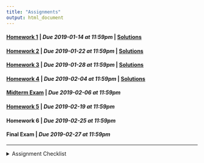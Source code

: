 ```yaml
---
title: "Assignments"
output: html_document
---
```


#### [Homework 1](hw1.html) | *Due 2019-01-14 at 11:59pm* | [Solutions](hw1_solutions.html)
#### [Homework 2](hw2.html) | *Due 2019-01-22 at 11:59pm* | [Solutions](hw2_solutions.html)
#### [Homework 3](hw3.html) | *Due 2019-01-28 at 11:59pm* | [Solutions](hw3_solutions.html)
#### [Homework 4](hw4.html) | *Due 2019-02-04 at 11:59pm* | [Solutions](hw4_solutions.html)
#### [Midterm Exam](exam1.html) | *Due 2019-02-06 at 11:59pm*
#### [Homework 5](hw5.html) | *Due 2019-02-19 at 11:59pm*
#### Homework 6 | *Due 2019-02-25 at 11:59pm*
#### Final Exam | *Due 2019-02-27 at 11:59pm*

---
<details>
<summary>Assignment Checklist
</summary>

1. Setup GitHub repository through GitHub classroom (this is simply following a
link in the assignment page)
2. Copy the repository URL (make sure you are copying the SSH url, not the HTTPS
url)
3. Create a new RStudio project from Version Control (File -> New Project ->
Version Control)
    - This will create a new directory (folder) on your computer for that
    assignment
    - Make sure you know where your projects / directories are being saved
4. Begin working on the assignment
5. As you reach saving points, save your work and use the Git pane in RStudio to
commit your changes to `git`.
    - Make sure that each commit contains a commit message
    - **Do not** amend previous commit
6. Push your changes to GitHub using the Git pane in RStudio
7. Visit your GitHub repository in a web browser and ensure that your submitted
files are there
    - **If your files are not on GitHub they are not turned in**
8. Once your assignment has been graded, perform a Git Pull using the Git pane
in RStudio to pull `feedback.txt` into your local repository.
</details>